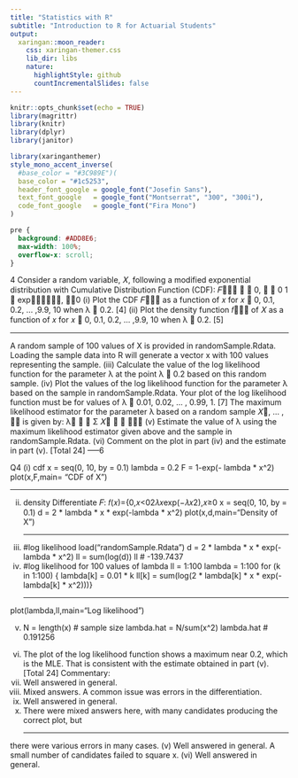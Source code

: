 ```yaml
---
title: "Statistics with R"
subtitle: "Introduction to R for Actuarial Students"
output:
  xaringan::moon_reader:
    css: xaringan-themer.css
    lib_dir: libs
    nature:
      highlightStyle: github
      countIncrementalSlides: false
---
```



```r
knitr::opts_chunk$set(echo = TRUE)
library(magrittr)
library(knitr)
library(dplyr)
library(janitor)


```

```r
library(xaringanthemer)
style_mono_accent_inverse(
  #base_color = "#3C989E")(
  base_color = "#1c5253",
  header_font_google = google_font("Josefin Sans"),
  text_font_google   = google_font("Montserrat", "300", "300i"),
  code_font_google   = google_font("Fira Mono")
)
```

```css
pre {
  background: #ADD8E6;
  max-width: 100%;
  overflow-x: scroll;
}
```
4 Consider a random variable, 𝑋, following a modified exponential distribution with
Cumulative Distribution Function (CDF):
𝐹􁈺𝑥􁈻 􀵌 􀵜
0, 𝑥 􀵏 0
1 􀵆 exp􁈺􀵆𝜆𝑥􀬶􁈻, 𝑥􀵒0
(i) Plot the CDF 𝐹􁈺𝑥􁈻 as a function of 𝑥 for 𝑥 􀵌 0, 0.1, 0.2, … ,9.9, 10 when
λ 􀵌 0.2. [4]
(ii) Plot the density function 𝑓􁈺𝑥􁈻 of 𝑋 as a function of 𝑥 for
𝑥 􀵌 0, 0.1, 0.2, … ,9.9, 10 when λ 􀵌 0.2. [5]

---

A random sample of 100 values of X is provided in randomSample.Rdata.
Loading the sample data into R will generate a vector x with 100 values representing
the sample.
(iii) Calculate the value of the log likelihood function for the parameter λ at the
point λ 􀵌 0.2 based on this random sample. 
(iv) Plot the values of the log likelihood function for the parameter λ based on the
sample in randomSample.Rdata. Your plot of the log likelihood function
must be for values of λ 􀵌 0.01, 0.02, … , 0.99, 1. [7]
The maximum likelihood estimator for the parameter λ based on a random sample
𝑋􀬵, … , 𝑋􀯇 is given by:
λ􀷠
􀵌
𝑁
Σ 𝑋􀯜
􀯇 􀬶
􀯜􀭀􀬵
(v) Estimate the value of λ using the maximum likelihood estimator given above
and the sample in randomSample.Rdata. 
(vi) Comment on the plot in part (iv) and the estimate in part (v). 
[Total 24]
---–6

Q4
(i)
cdf
x = seq(0, 10, by = 0.1) 
lambda = 0.2 
F = 1-exp(- lambda * x^2) 
plot(x,F,main= "CDF of X") 
<p>
---


(ii) density
Differentiate 𝐹: 𝑓(𝑥)={0,𝑥<02𝜆𝑥exp(−𝜆𝑥2),𝑥≥0 
x = seq(0, 10, by = 0.1)
d = 2 * lambda * x * exp(-lambda * x^2) 
plot(x,d,main="Density of X") 
<p>
---


(iii)
#log likelihood
load("randomSample.Rdata")
d = 2 * lambda * x * exp(-lambda * x^2) 
ll = sum(log(d)) 
ll # -139.7437 
(iv)
#log likelihood for 100 values of lambda
ll = 1:100 
lambda = 1:100
for (k in 1:100) { 
lambda[k] = 0.01 * k 
ll[k] = sum(log(2 * lambda[k] * x * exp(-lambda[k] * x^2)))} 
<p>
---

plot(lambda,ll,main="Log likelihood") 

(v)
N = length(x) # sample size 
lambda.hat = N/sum(x^2) 
lambda.hat # 0.191256 
(vi)
The plot of the log likelihood function shows a maximum near 0.2, which is the MLE. 
That is consistent with the estimate obtained in part (v). 
[Total 24]
Commentary:
(i) Well answered in general.
(ii) Mixed answers. A common issue was errors in the differentiation.
(iii) Well answered in general.
(iv) There were mixed answers here, with many candidates producing the correct plot, but
<p>
---

there were various errors in many cases.
(v) Well answered in general. A small number of candidates failed to square x.
(vi) Well answered in general.